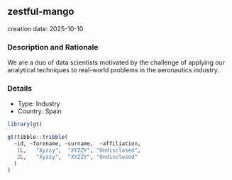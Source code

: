 
## zestful-mango
creation date: 2025-10-10


### Description and Rationale

We are a duo of data scientists motivated by the challenge of applying our analytical techniques to real-world problems in the aeronautics industry.

### Details

* Type: Industry
* Country: Spain

```r
library(gt)

gt(tibble::tribble(
  ~id, ~forename, ~surname,  ~affiliation,
   1L,   "Xyzzy",  "XYZZY", "Undisclosed",
   2L,   "Xyzzy",  "XYZZY", "Undisclosed"
  )
)
```
